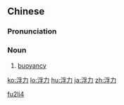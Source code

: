 ==Chinese==
{{zh-forms}}

===Pronunciation===
{{zh-pron
|m=fúlì
|mn=phû-le̍k
|ma=Zh-fúlì.ogg
|cat=n
}}

===Noun===
{{zh-noun}}

# {{lb|zh|physics}} [[buoyancy]]

[[Category:zh:Physics|fu2li4]]

[[ko:浮力]]
[[lo:浮力]]
[[hu:浮力]]
[[ja:浮力]]
[[zh:浮力]]